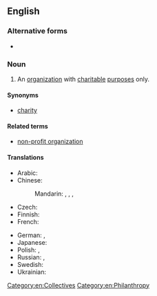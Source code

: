 ==English==
{{wikipedia}}

===Alternative forms===
* {{alter|en|charitable organisation}}

===Noun===
{{en-noun}}

# An [[organization]] with [[charitable]] [[purpose]]s only.

====Synonyms====
* [[charity]]

====Related terms====
* [[non-profit organization]]

====Translations====
{{trans-top|organization}}
* Arabic: {{t|ar|جَمْعِيَّة خَيْرِيَّة|f}}
* Chinese:
*: Mandarin: {{t+|cmn|慈善機構|sc=Hani}}, {{t+|cmn|慈善机构|tr=císhàn jīgòu|sc=Hani}}, {{t|cmn|公益團體|sc=Hani}}, {{t|cmn|公益团体|tr=gōngyì tuántǐ|sc=Hani}}
* Czech: {{t|cs|charitativní organizace|f}}
* Finnish: {{t|fi|hyväntekeväisyysjärjestö}}
* French: {{t|fr|association caritative|f}}
{{trans-mid}}
* German: {{qualifier|in Germany}} {{t|de|Freie Wohlfahrtspflege|f}}, {{t+|de|FW|f}}
* Japanese: {{t|ja|慈善団体|tr=じぜんだんたい, jizen dantai|sc=Jpan}}
* Polish: {{t|pl|organizacja charytatywna|f}}, {{t|pl|organizacja dobroczynna|f}}
* Russian: {{t|ru|благотвори́тельное о́бщество|n}}, {{t|ru|благотвори́тельная организа́ция|f}}
* Swedish: {{t|sv|välgörenhetsorganisation|c}}
* Ukrainian: {{t+|uk|благодійна організація|f}}
{{trans-bottom}}

[[Category:en:Collectives]]
[[Category:en:Philanthropy]]